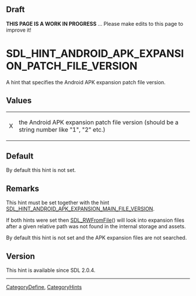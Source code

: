 == Draft ==

'''THIS PAGE IS A WORK IN PROGRESS''' ... Please make edits to this page to improve it!


<!-- #*^*^*^*^*See https://wiki.libsdl.org/SGEnumerations for details on editing this page*^*^*^*^* -->


= SDL_HINT_ANDROID_APK_EXPANSION_PATCH_FILE_VERSION =
A hint that specifies the Android APK expansion patch file version.




== Values ==
{|
|X
|the Android APK expansion patch file version (should be a string number like "1", "2" etc.)
|}


== Default ==
By default this hint is not set.



== Remarks ==
This hint must be set together with the hint [[SDL_HINT_ANDROID_APK_EXPANSION_MAIN_FILE_VERSION]].

If both hints were set then [[SDL_RWFromFile]]() will look into expansion files after a given relative path was not found in the internal storage and assets.

By default this hint is not set and the APK expansion files are not searched.


== Version ==
This hint is available since SDL 2.0.4.

----
[[CategoryDefine]], [[CategoryHints]]
<!-- #See the Style Guide for instructions on editing the footer. -->
